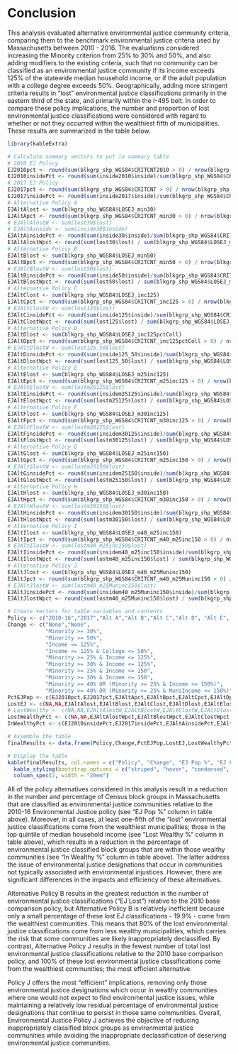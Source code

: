 # Conclusion

This analysis evaluated alternative environmental justice community criteria, comparing them to the benchmark environmental justice criteria used by Massachusetts between 2010 - 2016. The evaluations considered increasing the Minority criterion from 25% to 30% and 50%, and also adding modifiers to the existing criteria, such that no community can be classified as an environmental justice community if its income exceeds 125% of the statewide median household income, or if the adult population with a college degree exceeds 50%.  Geographically, adding more stringent criteria results in "lost" environmental justice classifications primarily in the eastern third of the state, and primarily within the I-495 belt. In order to compare these policy implications, the number and proportion of lost environmental justice classifications were considered with regard to whether or not they occurred within the wealthiest fifth of municipalities. These results are summarized in the table below.

```r
library(kableExtra)

# Calculate summary vectors to put in summary table
# 2010 EJ Policy
EJ2010pct <- round(sum(blkgrp_shp_WGS84$CRITCNT2010 > 0) / nrow(blkgrp_shp_WGS84) * 100,1)
EJ2010insidePct <- round(sum(inside2010$inside)/sum(blkgrp_shp_WGS84$CRITCNT2010 > 0)*100,1)
# 2017 EJ Policy
EJ2017pct <- round(sum(blkgrp_shp_WGS84$CRITCNT > 0) / nrow(blkgrp_shp_WGS84) * 100,0)
EJ2017insidePct <- round(sum(inside2017$inside)/sum(blkgrp_shp_WGS84$CRITCNT > 0)*100,1)
# Alternative Policy A
EJAltAlost <- sum(blkgrp_shp_WGS84$LOSEJ_min30)
EJAltApct <- round(sum(blkgrp_shp_WGS84$CRITCNT_min30 > 0) / nrow(blkgrp_shp_WGS84) * 100,1)
# EJAltAlostW <- sum(lost30$lost)
# EJAltAinside <- sum(inside30$inside)
EJAltAinsidePct <- round(sum(inside30$inside)/sum(blkgrp_shp_WGS84$CRITCNT_min30 > 0)*100,1)
EJAltAlostWpct <- round(sum(lost30$lost) / sum(blkgrp_shp_WGS84$LOSEJ_min30) * 100,1)
# Alternative Policy B
EJAltBlost <- sum(blkgrp_shp_WGS84$LOSEJ_min50)
EJAltBpct <- round(sum(blkgrp_shp_WGS84$CRITCNT_min50 > 0) / nrow(blkgrp_shp_WGS84) * 100,1)
# EJAltBlostW <- sum(lost50$lost)
EJAltBinsidePct <- round(sum(inside50$inside)/sum(blkgrp_shp_WGS84$CRITCNT_min50 > 0) * 100,1)
EJAltBlostWpct <- round(sum(lost50$lost) / sum(blkgrp_shp_WGS84$LOSEJ_min50) * 100,1)
# Alternative Policy C
EJAltClost <- sum(blkgrp_shp_WGS84$LOSEJ_inc125)
EJAltCpct <- round(sum(blkgrp_shp_WGS84$CRITCNT_inc125 > 0) / nrow(blkgrp_shp_WGS84) * 100,1)
# EJAltClostW <- sum(lost125$lost)
EJAltCinsidePct <- round(sum(inside125$inside)/sum(blkgrp_shp_WGS84$CRITCNT_inc125 > 0) * 100,1)
EJAltClostWpct <- round(sum(lost125$lost) / sum(blkgrp_shp_WGS84$LOSEJ_inc125) * 100,1)
# Alternative Policy D
EJAltDlost <- sum(blkgrp_shp_WGS84$LOSEJ_inc125pctColl)
EJAltDpct <- round(sum(blkgrp_shp_WGS84$CRITCNT_inc125pctColl > 0) / nrow(blkgrp_shp_WGS84) * 100,1)
# EJAltDlostW <- sum(lost125_50$lost)
EJAltDinsidePct <- round(sum(inside125_50$inside)/sum(blkgrp_shp_WGS84$CRITCNT_inc125pctColl > 0) * 100,1)
EJAltDlostWpct <- round(sum(lost125_50$lost) / sum(blkgrp_shp_WGS84$LOSEJ_inc125pctColl) * 100,1)
# Alternative Policy E
EJAltElost <- sum(blkgrp_shp_WGS84$LOSEJ_m25inc125)
EJAltEpct <- round(sum(blkgrp_shp_WGS84$CRITCNT_m25inc125 > 0) / nrow(blkgrp_shp_WGS84) * 100,1)
# EJAltElostW <- sum(lostm25125$lost)
EJAltEinsidePct <- round(sum(insidem25125$inside)/sum(blkgrp_shp_WGS84$CRITCNT_m25inc125 > 0) * 100,1)
EJAltElostWpct <- round(sum(lostm25125$lost) / sum(blkgrp_shp_WGS84$LOSEJ_m25inc125) * 100,1)
# Alternative Policy F
EJAltFlost <- sum(blkgrp_shp_WGS84$LOSEJ_m30inc125)
EJAltFpct <- round(sum(blkgrp_shp_WGS84$CRITCNT_m30inc125 > 0) / nrow(blkgrp_shp_WGS84) * 100,1)
# EJAltFlostW <- sum(lostm30125$lost)
EJAltFinsidePct <- round(sum(insidem30125$inside)/sum(blkgrp_shp_WGS84$CRITCNT_m30inc125 > 0) * 100,1)
EJAltFlostWpct <- round(sum(lostm30125$lost) / sum(blkgrp_shp_WGS84$LOSEJ_m30inc125) * 100,1)
# Alternative Policy G
EJAltGlost <- sum(blkgrp_shp_WGS84$LOSEJ_m25inc150)
EJAltGpct <- round(sum(blkgrp_shp_WGS84$CRITCNT_m25inc150 > 0) / nrow(blkgrp_shp_WGS84) * 100,1)
# EJAltGlostW <- sum(lostm25150$lost)
EJAltGinsidePct <- round(sum(insidem25150$inside)/sum(blkgrp_shp_WGS84$CRITCNT_m25inc150 > 0) * 100,1)
EJAltGlostWpct <- round(sum(lostm25150$lost) / sum(blkgrp_shp_WGS84$LOSEJ_m25inc150) * 100,1)
# Alternative Policy H
EJAltHlost <- sum(blkgrp_shp_WGS84$LOSEJ_m30inc150)
EJAltHpct <- round(sum(blkgrp_shp_WGS84$CRITCNT_m30inc150 > 0) / nrow(blkgrp_shp_WGS84) * 100,1)
# EJAltHlostW <- sum(lostm30150$lost)
EJAltHinsidePct <- round(sum(insidem30150$inside)/sum(blkgrp_shp_WGS84$CRITCNT_m30inc150 > 0)*100,1)
EJAltHlostWpct <- round(sum(lostm30150$lost) / sum(blkgrp_shp_WGS84$LOSEJ_m30inc150) * 100,1)
# Alternative Policy I
EJAltIlost <- sum(blkgrp_shp_WGS84$LOSEJ_m40_m25inc150)
EJAltIpct <- round(sum(blkgrp_shp_WGS84$CRITCNT_m40_m25inc150 > 0) / nrow(blkgrp_shp_WGS84) * 100,1)
# EJAltIlostW <- sum(lostm40_m25inc150$lost)
EJAltIinsidePct <- round(sum(insidem40_m25inc150$inside)/sum(blkgrp_shp_WGS84$CRITCNT_m40_m25inc150 > 0) * 100,1)
EJAltIlostWpct <- round(sum(lostm40_m25inc150$lost) / sum(blkgrp_shp_WGS84$LOSEJ_m40_m25inc150) * 100,1)
# Alternative Policy J
EJAltJlost <- sum(blkgrp_shp_WGS84$LOSEJ_m40_m25Muninc150)
EJAltJpct <- round(sum(blkgrp_shp_WGS84$CRITCNT_m40_m25Muninc150 > 0) / nrow(blkgrp_shp_WGS84) * 100,1)
# EJAltJlostW <- sum(lostm40_m25Muninc150$lost)
EJAltJinsidePct <- round(sum(insidem40_m25Muninc150$inside)/sum(blkgrp_shp_WGS84$CRITCNT_m40_m25Muninc150 > 0) * 100,1)
EJAltJlostWpct <- round(sum(lostm40_m25Muninc150$lost) / sum(blkgrp_shp_WGS84$LOSEJ_m40_m25Muninc150) * 100,1)

# Create vectors for table variables and contents
Policy <- c("2010-16","2017","Alt A","Alt B","Alt C","Alt D", "Alt E", "Alt F", "Alt G", "Alt H", "Alt I", "Alt J")
Change <- c("None","None",
            "Minority >= 30%", 
            "Minority >= 50%",
            "Income <= 125%",
            "Income <= 125% & College <= 50%", 
            "Minority >= 25% & Income <= 125%",
            "Minority >= 30% & Income <= 125%",
            "Minority >= 25% & Income <= 150",
            "Minority >= 30% & Income <= 150",
            "Minority >= 40% OR (Minority >= 25% & Income <= 150%)",
            "Minority >= 40% OR (Minority >= 25% & MuniIncome <= 150%)")
PctEJPop <- c(EJ2010pct,EJ2017pct,EJAltApct,EJAltBpct,EJAltCpct,EJAltDpct,EJAltEpct,EJAltFpct,EJAltGpct,EJAltHpct,EJAltIpct,EJAltJpct)
LostEJ <- c(NA,NA,EJAltAlost,EJAltBlost,EJAltClost,EJAltDlost,EJAltElost,EJAltFlost,EJAltGlost,EJAltHlost,EJAltIlost,EJAltJlost)
# LostWealthy <- c(NA,NA,EJAltAlostW,EJAltBlostW,EJAltClostW,EJAltDlostW,EJAltElostW,EJAltFlostW,EJAltGlostW,EJAltHlostW,EJAltIlostW,EJAltJlostW)
LostWealthyPct <- c(NA,NA,EJAltAlostWpct,EJAltBlostWpct,EJAltClostWpct,EJAltDlostWpct,EJAltElostWpct,EJAltFlostWpct,EJAltGlostWpct,EJAltHlostWpct, EJAltIlostWpct,EJAltJlostWpct)
InWealthyPct <- c(EJ2010insidePct,EJ2017insidePct,EJAltAinsidePct,EJAltBinsidePct,EJAltCinsidePct,EJAltDinsidePct,EJAltEinsidePct,EJAltFinsidePct,EJAltGinsidePct,EJAltHinsidePct,EJAltIinsidePct,EJAltJinsidePct)

# Assemble the table
finalResults <- data.frame(Policy,Change,PctEJPop,LostEJ,LostWealthyPct,InWealthyPct)

# Display the table
kable(finalResults, col.names = c("Policy", "Change", "EJ Pop %", "EJ Lost", "Lost Wealthy %", "In Wealthy %")) %>% 
  kable_styling(bootstrap_options = c("striped", "hover", "condensed", "responsive")) %>% 
  column_spec(2, width = "20em")
```

All of the policy alternatives considered in this analysis result in a reduction in the number and percentage of Census block groups in Massachusetts that are classified as environmental justice communities relative to the 2010-16 Environmental Justice policy (see "EJ Pop %" column in table above). Moreover, in all cases, at least one-fifth of the "lost" environmental justice classifications come from the wealthiest municipalities; those in the top quintile of median household income (see "Lost Wealthy %" column in table above), which results in a reduction in the percentage of environmental justice classified block groups that are within those wealthy communities (see "In Wealthy %" column in table above). The latter address the issue of environmental justice designations that occur in communities not typically associated with environmental injustices. However, there are significant differences in the impacts and efficiency of these alternatives. 

Alternative Policy B results in the greatest reduction in the number of environmental justice classifications ("EJ Lost") relative to the 2010 base comparison policy, but Alternative Policy B is relatively inefficient because only a small percentage of these lost EJ classifications - 19.9% - come from the wealthiest communities. This means that 80% of the lost environmental justice classifications come from less wealthy municipalities, which carries the risk that some communities are likely inappropriately declassified. By contrast, Alternative Policy J results in the fewest number of total lost environmental justice classifications relative to the 2010 base comparison policy, and 100% of these lost environmental justice classifications come from the wealthiest communities; the most efficient alternative. 

Policy J offers the most "efficient" implications, removing only those environmental justice designations which occur in wealthy communities where one would not expect to find environmental justice issues, while maintaining a relatively low residual percentage of environmental justice designations that continue to persist in those same communities. Overall, Environmental Justice Policy J achieves the objective of reducing inappropriately classified block groups as environmental justice communities while avoiding the inappropriate declassification of deserving environmental justice communities.  
